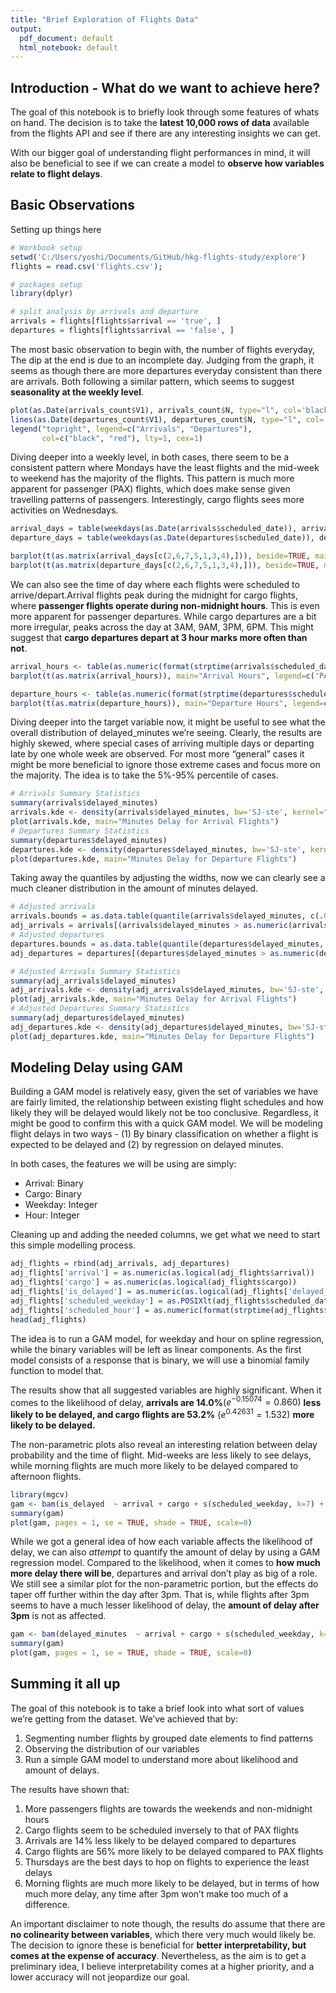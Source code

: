 ```yaml
---
title: "Brief Exploration of Flights Data"
output:
  pdf_document: default
  html_notebook: default
---
```


## Introduction - What do we want to achieve here?

The goal of this notebook is to briefly look through some features of whats on hand. The decision is to take the **latest 10,000 rows of data** available from the flights API and see if there are any interesting insights we can get.

With our bigger goal of understanding flight performances in mind, it will also be beneficial to see if we can create a model to **observe how variables relate to flight delays**.

## Basic Observations

Setting up things here

```r
# Workbook setup
setwd('C:/Users/yoshi/Documents/GitHub/hkg-flights-study/explore')
flights = read.csv('flights.csv');

# packages setup
library(dplyr)

# split analysis by arrivals and departure
arrivals = flights[flights$arrival == 'true', ]
departures = flights[flights$arrival == 'false', ]
```

The most basic observation to begin with, the number of flights everyday, The dip at the end is due to an incomplete day. Judging from the graph, it seems as though there are more departures everyday consistent than there are arrivals. Both following a similar pattern, which seems to suggest **seasonality at the weekly level**.

```r
plot(as.Date(arrivals_count$V1), arrivals_count$N, type="l", col='black', ylim=c(0, 300), lwd=2, xlab="Scheduled Date", ylab="Flight Count")
lines(as.Date(departures_count$V1), departures_count$N, type="l", col='red', lwd=2)
legend("topright", legend=c("Arrivals", "Departures"),
       col=c("black", "red"), lty=1, cex=1)
```

Diving deeper into a weekly level, in both cases, there seem to be a consistent pattern where Mondays have the least flights and the mid-week to weekend has the majority of the flights. This pattern is much more apparent for passenger (PAX) flights, which does make sense given travelling patterns of passengers. Interestingly, cargo flights sees more activities on Wednesdays.

```r
arrival_days = table(weekdays(as.Date(arrivals$scheduled_date)), arrivals$cargo)
departure_days = table(weekdays(as.Date(departures$scheduled_date)), departures$cargo)

barplot(t(as.matrix(arrival_days[c(2,6,7,5,1,3,4),])), beside=TRUE, main="Arrival Weekdays", legend=c('PAX', 'Cargo'))
barplot(t(as.matrix(departure_days[c(2,6,7,5,1,3,4),])), beside=TRUE, main="Departure Weekdays", legend=c('PAX', 'Cargo'))
```

We can also see the time of day where each flights were scheduled to arrive/depart.Arrival flights peak during the midnight for cargo flights, where **passenger flights operate during non-midnight hours**. This is even more apparent for passenger departures. While cargo departures are a bit more irregular, peaks across the day at 3AM, 9AM, 3PM, 6PM. This might suggest that **cargo departures depart at 3 hour marks more often than not**.

```r
arrival_hours <- table(as.numeric(format(strptime(arrivals$scheduled_date, '%Y-%m-%dT%H:%M:%SZ'),'%H')), arrivals$cargo)
barplot(t(as.matrix(arrival_hours)), main="Arrival Hours", legend=c('PAX', 'Cargo'), beside=TRUE)

departure_hours <- table(as.numeric(format(strptime(departures$scheduled_date, '%Y-%m-%dT%H:%M:%SZ'),'%H')), departures$cargo)
barplot(t(as.matrix(departure_hours)), main="Departure Hours", legend=c('PAX', 'Cargo'), beside=TRUE)
```

Diving deeper into the target variable now, it might be useful to see what the overall distribution of delayed_minutes we're seeing. Clearly, the results are highly skewed, where special cases of arriving multiple days or departing late by one whole week are observed. For most more "general" cases it might be more beneficial to ignore those extreme cases and focus more on the majority. The idea is to take the 5%-95% percentile of cases.

```r
# Arrivals Summary Statistics
summary(arrivals$delayed_minutes)
arrivals.kde <- density(arrivals$delayed_minutes, bw='SJ-ste', kernel="gaussian")
plot(arrivals.kde, main="Minutes Delay for Arrival Flights")
# Departures Summary Statistics
summary(departures$delayed_minutes)
departures.kde <- density(departures$delayed_minutes, bw='SJ-ste', kernel="gaussian")
plot(departures.kde, main="Minutes Delay for Departure Flights")
```

Taking away the quantiles by adjusting the widths, now we can clearly see a much cleaner distribution in the amount of minutes delayed.

```r
# Adjusted arrivals
arrivals.bounds = as.data.table(quantile(arrivals$delayed_minutes, c(.05, .95))); 
adj_arrivals = arrivals[(arrivals$delayed_minutes > as.numeric(arrivals.bounds[1])) & (arrivals$delayed_minutes < as.numeric(arrivals.bounds[2])), ]
# Adjusted departures
departures.bounds = as.data.table(quantile(departures$delayed_minutes, c(.05, .95)));
adj_departures = departures[(departures$delayed_minutes > as.numeric(departures.bounds[1])) & (departures$delayed_minutes < as.numeric(departures.bounds[2])), ]

# Adjusted Arrivals Summary Statistics
summary(adj_arrivals$delayed_minutes)
adj_arrivals.kde <- density(adj_arrivals$delayed_minutes, bw='SJ-ste', kernel="gaussian")
plot(adj_arrivals.kde, main="Minutes Delay for Arrival Flights")
# Adjusted Departures Summary Statistics
summary(adj_departures$delayed_minutes)
adj_departures.kde <- density(adj_departures$delayed_minutes, bw='SJ-ste', kernel="gaussian")
plot(adj_departures.kde, main="Minutes Delay for Departure Flights")
```

## Modeling Delay using GAM

Building a GAM model is relatively easy, given the set of variables we have are fairly limited, the relationship between existing flight schedules and how likely they will be delayed would likely not be too conclusive. Regardless, it might be good to confirm this with a quick GAM model. We will be modeling flight delays in two ways - (1) By binary classification on whether a flight is expected to be delayed and (2) by regression on delayed minutes.

In both cases, the features we will be using are simply: 

* Arrival: Binary
* Cargo: Binary 
* Weekday: Integer 
* Hour: Integer 

Cleaning up and adding the needed columns, we get what we need to start this simple modelling process.

```r
adj_flights = rbind(adj_arrivals, adj_departures)
adj_flights['arrival'] = as.numeric(as.logical(adj_flights$arrival))
adj_flights['cargo'] = as.numeric(as.logical(adj_flights$cargo))
adj_flights['is_delayed'] = as.numeric(as.logical(adj_flights['delayed_minutes']>0))
adj_flights['scheduled_weekday'] = as.POSIXlt(adj_flights$scheduled_date)$wday + 1
adj_flights['scheduled_hour'] = as.numeric(format(strptime(adj_flights$scheduled_date, '%Y-%m-%dT%H:%M:%SZ'),'%H'))
head(adj_flights)
```

The idea is to run a GAM model, for weekday and hour on spline regression, while the binary variables will be left as linear components. As the first model consists of a response that is binary, we will use a binomial family function to model that. 

The results show that all suggested variables are highly significant. When it comes to the likelihood of delay, **arrivals are 14.0%**$(e^{-0.15074}=0.860)$ **less likely to be delayed, and cargo flights are 53.2%** $(e^{0.42631}=1.532)$ **more likely to be delayed.**

The non-parametric plots also reveal an interesting relation between delay probability and the time of flight. Mid-weeks are less likely to see delays, while morning flights are much more likely to be delayed compared to afternoon flights.
```r
library(mgcv)
gam <- bam(is_delayed  ~ arrival + cargo + s(scheduled_weekday, k=7) + s(scheduled_hour) , data=adj_flights, family=binomial)
summary(gam)
plot(gam, pages = 1, se = TRUE, shade = TRUE, scale=0)
```
While we got a general idea of how each variable affects the likelihood of delay, we can also *attempt* to quantify the amount of delay by using a GAM regression model. Compared to the likelihood, when it comes to **how much more delay there will be**, departures and arrival don't play as big of a role. We still see a similar plot for the non-parametric portion, but the effects do taper off further within the day after 3pm. That is, while flights after 3pm seems to have a much lesser likelihood of delay, the **amount of delay after 3pm** is not as affected.
```r
gam <- bam(delayed_minutes  ~ arrival + cargo + s(scheduled_weekday, k=7) + s(scheduled_hour) , data=adj_flights, family=gaussian)
summary(gam)
plot(gam, pages = 1, se = TRUE, shade = TRUE, scale=0)
```

## Summing it all up
The goal of this notebook is to take a brief look into what sort of values we're getting from the dataset. We've achieved that by:

1. Segmenting number flights by grouped date elements to find patterns
2. Observing the distribution of our variables
3. Run a simple GAM model to understand more about likelihood and amount of delays.

The results have shown that:

1. More passengers flights are towards the weekends and non-midnight hours
2. Cargo flights seem to be scheduled inversely to that of PAX flights
3. Arrivals are 14% less likely to be delayed compared to departures
4. Cargo flights are 56% more likely to be delayed compared to PAX flights
5. Thursdays are the best days to hop on flights to experience the least delays
5. Morning flights are much more likely to be delayed, but in terms of how much more delay, any time after 3pm won't make too much of a difference.

An important disclaimer to note though, the results do assume that there are **no colinearity between variables**, which there very much would likely be. The decision to ignore these is beneficial for **better interpretability, but comes at the expense of accuracy**. Nevertheless, as the aim is to get a preliminary idea, I believe interpretability comes at a higher priority, and a lower accuracy will not jeopardize our goal.






